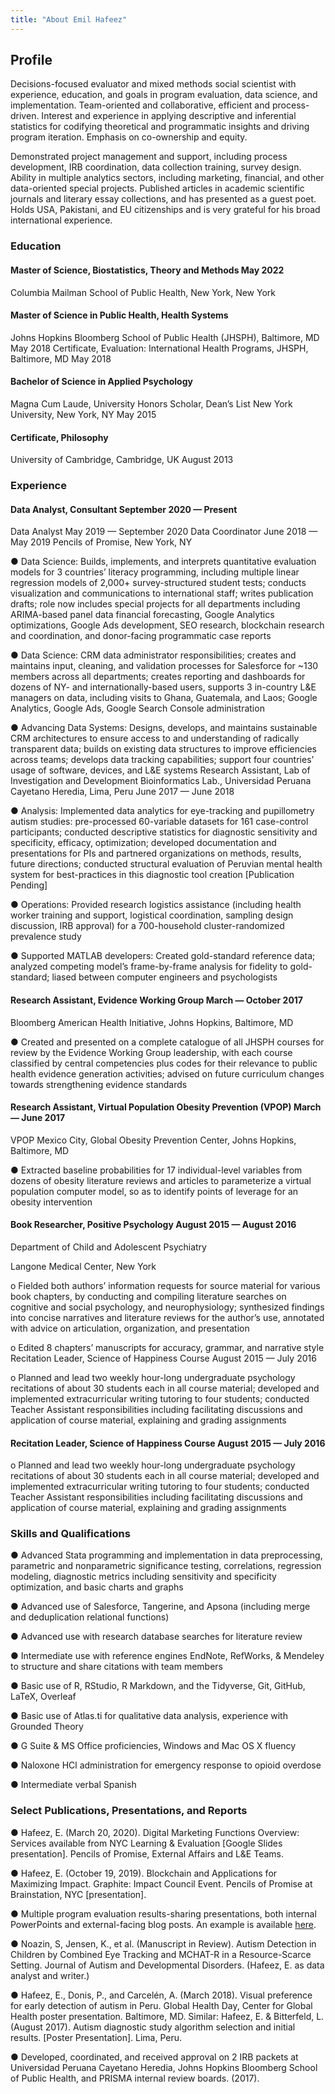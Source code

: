 ```yaml
---
title: "About Emil Hafeez"
---
```


## Profile

Decisions-focused evaluator and mixed methods social scientist with experience, education, and goals in program
evaluation, data science, and implementation. Team-oriented and collaborative, efficient and process-driven. Interest and experience in applying descriptive and inferential statistics for codifying theoretical and programmatic insights and driving program iteration. Emphasis on co-ownership and equity.

Demonstrated project management and support, including process development, IRB coordination, data collection
training, survey design. Ability in multiple analytics sectors, including marketing, financial, and other data-oriented special projects. Published articles in academic scientific journals and literary essay collections, and has presented as a guest poet. Holds USA, Pakistani, and EU citizenships and is very grateful for his broad international experience.

### Education

#### Master of Science, Biostatistics, Theory and Methods May 2022
Columbia Mailman School of Public Health, New York, New York

#### Master of Science in Public Health, Health Systems
Johns Hopkins Bloomberg School of Public Health (JHSPH), Baltimore, MD May 2018
Certificate, Evaluation: International Health Programs, JHSPH, Baltimore, MD May 2018

#### Bachelor of Science in Applied Psychology
Magna Cum Laude, University Honors Scholar, Dean’s List
New York University, New York, NY May 2015

#### Certificate, Philosophy
University of Cambridge, Cambridge, UK August 2013

### Experience

#### Data Analyst, Consultant September 2020 — Present
Data Analyst May 2019 — September 2020
Data Coordinator June 2018 — May 2019
Pencils of Promise, New York, NY

● Data Science: Builds, implements, and interprets quantitative evaluation models for 3 countries’ literacy programming,
including multiple linear regression models of 2,000+ survey-structured student tests; conducts visualization and
communications to international staff; writes publication drafts; role now includes special projects for all departments
including ARIMA-based panel data financial forecasting, Google Analytics optimizations, Google Ads development,
SEO research, blockchain research and coordination, and donor-facing programmatic case reports

● Data Science: CRM data administrator responsibilities; creates and maintains input, cleaning, and validation processes
for Salesforce for ~130 members across all departments; creates reporting and dashboards for dozens of NY- and
internationally-based users, supports 3 in-country L&E managers on data, including visits to Ghana, Guatemala, and
Laos; Google Analytics, Google Ads, Google Search Console administration

● Advancing Data Systems: Designs, develops, and maintains sustainable CRM architectures to ensure access to and
understanding of radically transparent data; builds on existing data structures to improve efficiencies across teams;
develops data tracking capabilities; support four countries’ usage of software, devices, and L&E systems
Research Assistant, Lab of Investigation and Development
Bioinformatics Lab., Universidad Peruana Cayetano Heredia, Lima, Peru June 2017 — June 2018

● Analysis: Implemented data analytics for eye-tracking and pupillometry autism studies: pre-processed 60-variable
datasets for 161 case-control participants; conducted descriptive statistics for diagnostic sensitivity and specificity,
efficacy, optimization; developed documentation and presentations for PIs and partnered organizations on methods,
results, future directions; conducted structural evaluation of Peruvian mental health system for best-practices in this
diagnostic tool creation [Publication Pending]

● Operations: Provided research logistics assistance (including health worker training and support, logistical coordination, sampling design discussion, IRB approval) for a 700-household cluster-randomized prevalence study

● Supported MATLAB developers: Created gold-standard reference data; analyzed competing model’s frame-by-frame
analysis for fidelity to gold-standard; liased between computer engineers and psychologists

#### Research Assistant, Evidence Working Group March — October 2017
Bloomberg American Health Initiative, Johns Hopkins, Baltimore, MD

● Created and presented on a complete catalogue of all JHSPH courses for review by the Evidence Working Group
leadership, with each course classified by central competencies plus codes for their relevance to public health evidence
generation activities; advised on future curriculum changes towards strengthening evidence standards

#### Research Assistant, Virtual Population Obesity Prevention (VPOP) March — June 2017
VPOP Mexico City, Global Obesity Prevention Center, Johns Hopkins, Baltimore, MD

● Extracted baseline probabilities for 17 individual-level variables from dozens of obesity literature reviews and articles to parameterize a virtual population computer model, so as to identify points of leverage for an obesity intervention

#### Book Researcher, Positive Psychology August 2015 — August 2016

Department of Child and Adolescent Psychiatry

Langone Medical Center, New York

o Fielded both authors’ information requests for source material for various book chapters, by conducting and compiling
literature searches on cognitive and social psychology, and neurophysiology; synthesized findings into concise
narratives and literature reviews for the author’s use, annotated with advice on articulation, organization, and
presentation

o Edited 8 chapters’ manuscripts for accuracy, grammar, and narrative style
Recitation Leader, Science of Happiness Course August 2015 — July 2016

o Planned and lead two weekly hour-long undergraduate psychology recitations of about 30 students each in all course
material; developed and implemented extracurricular writing tutoring to four students; conducted Teacher Assistant
responsibilities including facilitating discussions and application of course material, explaining and grading assignments

#### Recitation Leader, Science of Happiness Course August 2015 — July 2016

o Planned and lead two weekly hour-long undergraduate psychology recitations of about 30 students each in all course
material; developed and implemented extracurricular writing tutoring to four students; conducted Teacher Assistant responsibilities including facilitating discussions and application of course material, explaining and grading assignments

### Skills and Qualifications
● Advanced Stata programming and implementation in data preprocessing, parametric and nonparametric significance
testing, correlations, regression modeling, diagnostic metrics including sensitivity and specificity optimization, and basic charts and graphs

● Advanced use of Salesforce, Tangerine, and Apsona (including merge and deduplication relational functions)

● Advanced use with research database searches for literature review

● Intermediate use with reference engines EndNote, RefWorks, & Mendeley to structure and share citations with team
members

● Basic use of R, RStudio, R Markdown, and the Tidyverse, Git, GitHub, LaTeX, Overleaf

● Basic use of Atlas.ti for qualitative data analysis, experience with Grounded Theory

● G Suite & MS Office proficiencies, Windows and Mac OS X fluency

● Naloxone HCl administration for emergency response to opioid overdose

● Intermediate verbal Spanish

### Select Publications, Presentations, and Reports
● Hafeez, E. (March 20, 2020). Digital Marketing Functions Overview: Services available from NYC Learning & Evaluation
[Google Slides presentation]. Pencils of Promise, External Affairs and L&E Teams.

● Hafeez, E. (October 19, 2019). Blockchain and Applications for Maximizing Impact. Graphite: Impact Council Event.
Pencils of Promise at Brainstation, NYC [presentation].

● Multiple program evaluation results-sharing presentations, both internal PowerPoints and external-facing blog posts. An example is available [here](https://pencilsofpromise.org/schools-out-laos-2018-2019-school-year-student-literacy-analysis/). 

● Noazin, S, Jensen, K., et al. (Manuscript in Review). Autism Detection in Children by Combined Eye Tracking and MCHAT-R in a Resource-Scarce Setting. Journal of Autism and Developmental Disorders. (Hafeez, E. as data analyst
and writer.)

● Hafeez, E., Donis, P., and Carcelén, A. (March 2018). Visual preference for early detection of autism in Peru. Global
Health Day, Center for Global Health poster presentation. Baltimore, MD. Similar: Hafeez, E. & Bitterfeld, L. (August
2017). Autism diagnostic study algorithm selection and initial results. [Poster Presentation]. Lima, Peru.

● Developed, coordinated, and received approval on 2 IRB packets at Universidad Peruana Cayetano Heredia, Johns
Hopkins Bloomberg School of Public Health, and PRISMA internal review boards. (2017). 